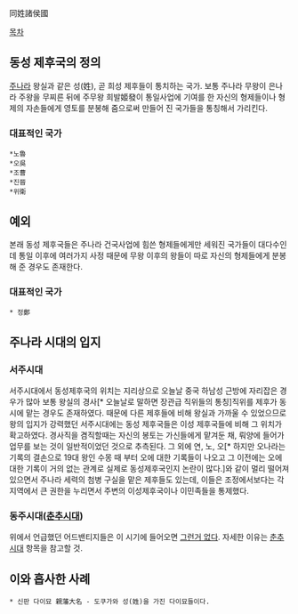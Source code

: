 同姓諸侯國


[[목차]]

== 동성 제후국의 정의 ==
[[주]]나라 왕실과 같은 성(姓), 곧 희성 제후들이 통치하는 국가. 보통 주나라 무왕이 은나라 주왕을 무찌른 뒤에 주무왕 희발姬發이 통일사업에 기여를 한 자신의 형제들이나 형제의 자손들에게 영토를 분봉해 줌으로써 만들어 진 국가들을 통칭해서 가리킨다.

=== 대표적인 국가 ===
 *노魯
 *오吳
 *조曹
 *진晉
 *위衛
 
== 예외 ==
본래 동성 제후국들은 주나라 건국사업에 힘쓴 형제들에게만 세워진 국가들이 대다수인데 통일 이후에 여러가지 사정 때문에 무왕 이후의 왕들이 따로 자신의 형제들에게 분봉해 준 경우도 존재한다.

=== 대표적인 국가 ===
 * 정鄭

== 주나라 시대의 입지 ==
=== 서주시대 ===
서주시대에서 동성제후국의 위치는 지리상으로 오늘날 중국 하남성 근방에 자리잡은 경우가 많아 보통 왕실의 경사[* 오늘날로 말하면 장관급 직위들의 통칭]직위를 제후가 동시에 맡는 경우도 존재하였다. 때문에 다른 제후들에 비해 왕실과 가까울 수 있었으므로 왕의 입지가 강력했던 서주시대에는 동성 제후국들은 이성 제후국들에 비해 그 위치가 확고하였다. 경사직을 겸직할때는 자신의 봉토는 가신들에게 맡겨둔 채, 뤄양에 들어가 업무를 보는 것이 일반적이었던 것으로 추측된다. 그 외에 연, 노, 오[* 하지만 오나라는 기록의 결손으로 19대 왕인 수몽 때 부터 오에 대한 기록들이 나오고 그 이전에는 오에 대한 기록이 거의 없는 관계로 실제로 동성제후국인지 논란이 많다.]와 같이 멀리 떨어져 있으면서 주나라 세력의 첨병 구실을 맡은 제후들도 있는데, 이들은 조정에서보다는 각 지역에서 큰 권한을 누리면서 주변의 이성제후국이나 이민족들을 통제했다.

=== 동주시대([[춘추시대]]) ===
위에서 언급했던 어드밴티지들은 이 시기에 들어오면 [[그런거 없다]]. 자세한 이유는 [[춘추시대]] 항목을 참고할 것.

== 이와 흡사한 사례 ==
 * 신판 다이묘 親藩大名 - 도쿠가와 성(姓)을 가진 다이묘들이다.
